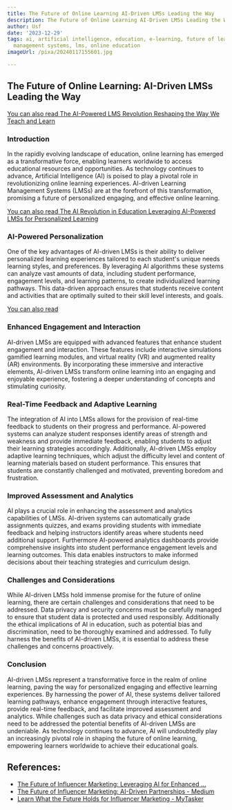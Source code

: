 ```yaml
---
title: The Future of Online Learning AI-Driven LMSs Leading the Way
description: The Future of Online Learning AI-Driven LMSs Leading the Way
author: Usf
date: '2023-12-29'
tags: ai, artificial intelligence, education, e-learning, future of learning, learning
  management systems, lms, online education
imageUrl: /pixa/20240117155601.jpg

---
```

## The Future  of Online Learning: AI-Driven LMSs Leading  the Way

[You can also read The  AI-Powered LMS Revolution  Reshaping the  Way We Teach and Learn](The%20AI-Powered%20LMS%20Revolution%20Reshaping%20the%20Way%20We%20Teach%20and%20Learn)


### Introduction

In the rapidly evolving landscape of education, online learning  has emerged as a transformative force, enabling learners worldwide to  access educational resources and opportunities. As technology continues to advance, Artificial Intelligence (AI) is poised to play a pivotal role in revolutionizing online learning experiences. AI-driven Learning Management  Systems (LMSs) are at the forefront of this transformation, promising a future of personalized engaging, and  effective online learning.

[You can also read The AI Revolution in Education Leveraging AI-Powered  LMSs for Personalized Learning](The%20AI%20Revolution%20in%20Education%20Leveraging%20AI-Powered%20LMSs%20for%20Personalized%20Learning)


### AI-Powered Personalization

One of the key  advantages of AI-driven LMSs is their ability to deliver personalized learning experiences tailored to each student's  unique needs  learning styles, and preferences. By leveraging AI algorithms  these systems can analyze vast amounts of data, including student performance, engagement levels,  and learning patterns, to create individualized learning  pathways. This data-driven approach ensures that  students receive content  and activities that are optimally suited to their skill level interests, and  goals.

[You can also read ]()


###  Enhanced Engagement and Interaction

AI-driven LMSs  are equipped with advanced  features that enhance student  engagement and interaction. These features include interactive  simulations gamified learning modules, and virtual reality (VR) and augmented reality (AR) environments. By incorporating these immersive and interactive elements,  AI-driven LMSs transform online learning into an engaging  and enjoyable experience, fostering a deeper understanding of concepts  and stimulating  curiosity.

### Real-Time Feedback and Adaptive Learning

The integration of AI into LMSs allows  for the provision of real-time  feedback to students on their progress and performance. AI-powered systems can analyze student responses identify areas of strength and weakness and provide immediate feedback, enabling students to adjust  their learning strategies  accordingly. Additionally, AI-driven LMSs employ adaptive learning techniques, which adjust the difficulty level and content of learning materials based on student performance.  This ensures  that students are constantly challenged and motivated, preventing boredom and frustration.

### Improved Assessment and Analytics

AI  plays a crucial role in enhancing the assessment and analytics capabilities of LMSs. AI-driven systems can automatically grade assignments quizzes, and  exams providing students with immediate feedback and helping instructors identify areas where students  need additional support. Furthermore AI-powered analytics dashboards provide comprehensive insights into student performance engagement levels and learning outcomes. This data enables instructors to make  informed decisions about their teaching strategies and curriculum design.

###  Challenges and Considerations

While AI-driven LMSs hold immense promise for the future of online learning, there are  certain challenges and considerations that need to be  addressed. Data privacy and security  concerns must be  carefully managed to ensure that student data is protected and used responsibly.  Additionally the ethical implications of AI in education, such  as potential bias and discrimination, need to be thoroughly examined and addressed. To fully harness  the benefits of AI-driven  LMSs, it is essential to address these challenges  and concerns proactively.

### Conclusion

AI-driven LMSs represent a transformative force in the realm of online learning, paving  the way for personalized engaging and effective learning experiences.  By harnessing the power of AI, these systems deliver tailored learning pathways, enhance engagement through interactive features, provide real-time feedback, and facilitate improved  assessment and analytics. While challenges such as data privacy and ethical considerations need to be addressed the potential benefits of  AI-driven LMSs are undeniable. As  technology continues to advance,  AI will undoubtedly play an increasingly pivotal role  in  shaping the  future of online learning, empowering learners worldwide to achieve their educational goals.

## References:
- [The Future of Influencer Marketing: Leveraging AI for Enhanced ...](https://influencity.com/blog/en/the-future-of-influencer-marketing-leveraging-ai-for-enhanced-campaigns)
- [The Future of Influencer Marketing: AI-Driven Partnerships - Medium](https://medium.com/@ingeniousperk/the-future-of-influencer-marketing-ai-driven-partnerships-a35a79fe014e)
- [Learn What the Future Holds for Influencer Marketing - MyTasker](https://mytasker.com/blog/the-future-of-influencer-marketing)
